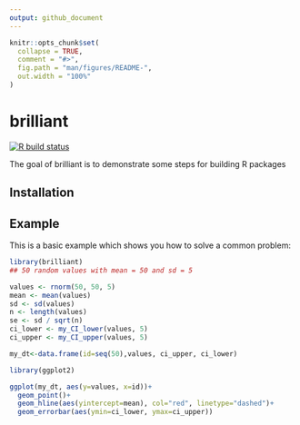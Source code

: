 ```yaml
---
output: github_document
---
```


<!-- README.md is generated from README.Rmd. Please edit that file -->

```r
knitr::opts_chunk$set(
  collapse = TRUE,
  comment = "#>",
  fig.path = "man/figures/README-",
  out.width = "100%"
)
```

# brilliant

<!-- badges: start -->
[![R build status](https://github.com/chrismainey/brilliant/workflows/R-CMD-check/badge.svg)](https://github.com/chrismainey/brilliant/actions)
<!-- badges: end -->

The goal of brilliant is to demonstrate some steps for building R packages

## Installation


## Example

This is a basic example which shows you how to solve a common problem:

```r
library(brilliant)
## 50 random values with mean = 50 and sd = 5

values <- rnorm(50, 50, 5)
mean <- mean(values)
sd <- sd(values)
n <- length(values)
se <- sd / sqrt(n)
ci_lower <- my_CI_lower(values, 5)
ci_upper <- my_CI_upper(values, 5)

my_dt<-data.frame(id=seq(50),values, ci_upper, ci_lower)

library(ggplot2)

ggplot(my_dt, aes(y=values, x=id))+
  geom_point()+
  geom_hline(aes(yintercept=mean), col="red", linetype="dashed")+
  geom_errorbar(aes(ymin=ci_lower, ymax=ci_upper))

```

